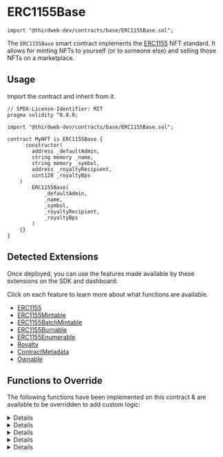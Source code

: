 
# ERC1155Base

```solidity
import "@thirdweb-dev/contracts/base/ERC1155Base.sol";
```

The `ERC1155Base` smart contract implements the [ERC1155](https://eips.ethereum.org/EIPS/eip-1155) NFT standard.
It allows for minting NFTs to yourself (or to someone else) and selling those NFTs on a marketplace.

<GithubButtonLink
  href="https://github.com/thirdweb-dev/contracts/blob/main/contracts/base/ERC1155Base.sol"
/>



## Usage

Import the contract and inherit from it.

```solidity
// SPDX-License-Identifier: MIT
pragma solidity ^0.8.0;

import "@thirdweb-dev/contracts/base/ERC1155Base.sol";

contract MyNFT is ERC1155Base {
	  constructor(
        address _defaultAdmin,
        string memory _name,
        string memory _symbol,
        address _royaltyRecipient,
        uint128 _royaltyBps
    )
        ERC1155Base(
            _defaultAdmin,
            _name,
            _symbol,
            _royaltyRecipient,
            _royaltyBps
        )
    {}
}
```



## Detected Extensions

Once deployed, you can use the features made available by these extensions on the SDK and dashboard:

Click on each feature to learn more about what functions are available.

- [ERC1155](/solidity/extensions/erc1155)
- [ERC1155Mintable](/solidity/extensions/erc1155mintable)
- [ERC1155BatchMintable](/solidity/extensions/erc1155batchmintable)
- [ERC1155Burnable](/solidity/extensions/erc1155burnable)
- [ERC1155Enumerable](/solidity/extensions/erc1155enumerable)
- [Royalty](/solidity/extensions/royalty)
- [ContractMetadata](/solidity/extensions/contractmetadata)
- [Ownable](/solidity/extensions/ownable)

## Functions to Override

The following functions have been implemented on this contract & are available to be overridden to add custom logic:

<Details id="uri" summary="uri">

```solidity
    /// @notice Returns the metadata URI for the given tokenId.
    function uri(uint256 _tokenId) public view virtual override returns (string memory) {
        string memory uriForToken = _uri[_tokenId];
        if (bytes(uriForToken).length > 0) {
            return uriForToken;
        }

        string memory batchUri = _getBaseURI(_tokenId);
        return string(abi.encodePacked(batchUri, _tokenId.toString()));
    }
```
</Details>

<Details id="mintTo" summary="mintTo">

```solidity
    /**
     *  @notice          Lets an authorized address mint NFTs to a recipient.
     *  @dev             - The logic in the `_canMint` function determines whether the caller is authorized to mint NFTs.
     *                   - If `_tokenId == type(uint256).max` a new NFT at tokenId `nextTokenIdToMint` is minted. If the given
     *                     `tokenId < nextTokenIdToMint`, then additional supply of an existing NFT is being minted.
     *
     *  @param _to       The recipient of the NFTs to mint.
     *  @param _tokenId  The tokenId of the NFT to mint.
     *  @param _tokenURI The full metadata URI for the NFTs minted (if a new NFT is being minted).
     *  @param _amount   The amount of the same NFT to mint.
     */
    function mintTo(
        address _to,
        uint256 _tokenId,
        string memory _tokenURI,
        uint256 _amount
    ) public virtual {
        require(_canMint(), "Not authorized to mint.");

        uint256 tokenIdToMint;
        uint256 nextIdToMint = nextTokenIdToMint();

        if (_tokenId == type(uint256).max) {
            tokenIdToMint = nextIdToMint;
            nextTokenIdToMint_ += 1;
            _setTokenURI(nextIdToMint, _tokenURI);
        } else {
            require(_tokenId < nextIdToMint, "invalid id");
            tokenIdToMint = _tokenId;
        }

        _mint(_to, tokenIdToMint, _amount, "");
    }
```
</Details>

<Details id="batchMintTo" summary="batchMintTo">
```solidity
    /**
     *  @notice          Lets an authorized address mint multiple NEW NFTs at once to a recipient.
     *  @dev             The logic in the `_canMint` function determines whether the caller is authorized to mint NFTs.
     *                   If `_tokenIds[i] == type(uint256).max` a new NFT at tokenId `nextTokenIdToMint` is minted. If the given
     *                   `tokenIds[i] < nextTokenIdToMint`, then additional supply of an existing NFT is minted.
     *                   The metadata for each new NFT is stored at `baseURI/{tokenID of NFT}`
     *
     *  @param _to       The recipient of the NFT to mint.
     *  @param _tokenIds The tokenIds of the NFTs to mint.
     *  @param _amounts  The amounts of each NFT to mint.
     *  @param _baseURI  The baseURI for the `n` number of NFTs minted. The metadata for each NFT is `baseURI/tokenId`
     */
    function batchMintTo(
        address _to,
        uint256[] memory _tokenIds,
        uint256[] memory _amounts,
        string memory _baseURI
    ) public virtual {
        require(_canMint(), "Not authorized to mint.");
        require(_amounts.length > 0, "Minting zero tokens.");
        require(_tokenIds.length == _amounts.length, "Length mismatch.");

        uint256 nextIdToMint = nextTokenIdToMint();
        uint256 startNextIdToMint = nextIdToMint;

        uint256 numOfNewNFTs;

        for (uint256 i = 0; i < _tokenIds.length; i += 1) {
            if (_tokenIds[i] == type(uint256).max) {
                _tokenIds[i] = nextIdToMint;

                nextIdToMint += 1;
                numOfNewNFTs += 1;
            } else {
                require(_tokenIds[i] < nextIdToMint, "invalid id");
            }
        }

        if (numOfNewNFTs > 0) {
            _batchMintMetadata(startNextIdToMint, numOfNewNFTs, _baseURI);
        }

        nextTokenIdToMint_ = nextIdToMint;
        _mintBatch(_to, _tokenIds, _amounts, "");
    }
```
</Details>

<Details id="burn" summary="burn">

```solidity
    /**
     *  @notice         Lets an owner or approved operator burn NFTs of the given tokenId.
     *
     *  @param _owner   The owner of the NFT to burn.
     *  @param _tokenId The tokenId of the NFT to burn.
     *  @param _amount  The amount of the NFT to burn.
     */
    function burn(
        address _owner,
        uint256 _tokenId,
        uint256 _amount
    ) external virtual {
        address caller = msg.sender;

        require(caller == _owner || isApprovedForAll[_owner][caller], "Unapproved caller");
        require(balanceOf[_owner][_tokenId] >= _amount, "Not enough tokens owned");

        _burn(_owner, _tokenId, _amount);
    }
```
</Details>

<Details id="burnBatch" summary="burnBatch">

```solidity
    /**
     *  @notice         Lets an owner or approved operator burn NFTs of the given tokenIds.
     *
     *  @param _owner    The owner of the NFTs to burn.
     *  @param _tokenIds The tokenIds of the NFTs to burn.
     *  @param _amounts  The amounts of the NFTs to burn.
     */
    function burnBatch(
        address _owner,
        uint256[] memory _tokenIds,
        uint256[] memory _amounts
    ) external virtual {
        address caller = msg.sender;

        require(caller == _owner || isApprovedForAll[_owner][caller], "Unapproved caller");
        require(_tokenIds.length == _amounts.length, "Length mismatch");

        for (uint256 i = 0; i < _tokenIds.length; i += 1) {
            require(balanceOf[_owner][_tokenIds[i]] >= _amounts[i], "Not enough tokens owned");
        }

        _burnBatch(_owner, _tokenIds, _amounts);
    }
```
</Details>

<Details id="_beforeTokenTransfer" summary="_beforeTokenTransfer">

```solidity
/// @dev Runs before every token transfer / mint / burn.
    function _beforeTokenTransfer(
        address operator,
        address from,
        address to,
        uint256[] memory ids,
        uint256[] memory amounts,
        bytes memory data
    ) internal virtual override {
        super._beforeTokenTransfer(operator, from, to, ids, amounts, data);

        if (from == address(0)) {
            for (uint256 i = 0; i < ids.length; ++i) {
                totalSupply[ids[i]] += amounts[i];
            }
        }

        if (to == address(0)) {
            for (uint256 i = 0; i < ids.length; ++i) {
                totalSupply[ids[i]] -= amounts[i];
            }
        }
    }
```
</Details>
